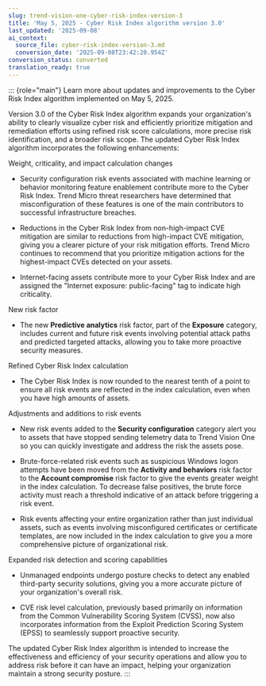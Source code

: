 ```yaml
---
slug: trend-vision-one-cyber-risk-index-version-3
title: 'May 5, 2025 - Cyber Risk Index algorithm version 3.0'
last_updated: '2025-09-08'
ai_context:
  source_file: cyber-risk-index-version-3.md
  conversion_date: '2025-09-08T23:42:20.954Z'
conversion_status: converted
translation_ready: true
---
```


::: {role="main"}
Learn more about updates and improvements to the Cyber Risk Index algorithm implemented on May 5, 2025.

Version 3.0 of the Cyber Risk Index algorithm expands your organization's ability to clearly visualize cyber risk and efficiently prioritize mitigation and remediation efforts using refined risk score calculations, more precise risk identification, and a broader risk scope. The updated Cyber Risk Index algorithm incorporates the following enhancements:

Weight, criticality, and impact calculation changes

- Security configuration risk events associated with machine learning or behavior monitoring feature enablement contribute more to the Cyber Risk Index. Trend Micro threat researchers have determined that misconfiguration of these features is one of the main contributors to successful infrastructure breaches.

- Reductions in the Cyber Risk Index from non-high-impact CVE mitigation are similar to reductions from high-impact CVE mitigation, giving you a clearer picture of your risk mitigation efforts. Trend Micro continues to recommend that you prioritize mitigation actions for the highest-impact CVEs detected on your assets.

- Internet-facing assets contribute more to your Cyber Risk Index and are assigned the "Internet exposure: public-facing" tag to indicate high criticality.

New risk factor

- The new **Predictive analytics** risk factor, part of the **Exposure** category, includes current and future risk events involving potential attack paths and predicted targeted attacks, allowing you to take more proactive security measures.

Refined Cyber Risk Index calculation

- The Cyber Risk Index is now rounded to the nearest tenth of a point to ensure all risk events are reflected in the index calculation, even when you have high amounts of assets.

Adjustments and additions to risk events

- New risk events added to the **Security configuration** category alert you to assets that have stopped sending telemetry data to Trend Vision One so you can quickly investigate and address the risk the assets pose.

- Brute-force-related risk events such as suspicious Windows logon attempts have been moved from the **Activity and behaviors** risk factor to the **Account compromise** risk factor to give the events greater weight in the index calculation. To decrease false positives, the brute force activity must reach a threshold indicative of an attack before triggering a risk event.

- Risk events affecting your entire organization rather than just individual assets, such as events involving misconfigured certificates or certificate templates, are now included in the index calculation to give you a more comprehensive picture of organizational risk.

Expanded risk detection and scoring capabilities

- Unmanaged endpoints undergo posture checks to detect any enabled third-party security solutions, giving you a more accurate picture of your organization's overall risk.

- CVE risk level calculation, previously based primarily on information from the Common Vulnerability Scoring System (CVSS), now also incorporates information from the Exploit Prediction Scoring System (EPSS) to seamlessly support proactive security.

The updated Cyber Risk Index algorithm is intended to increase the effectiveness and efficiency of your security operations and allow you to address risk before it can have an impact, helping your organization maintain a strong security posture.
:::
